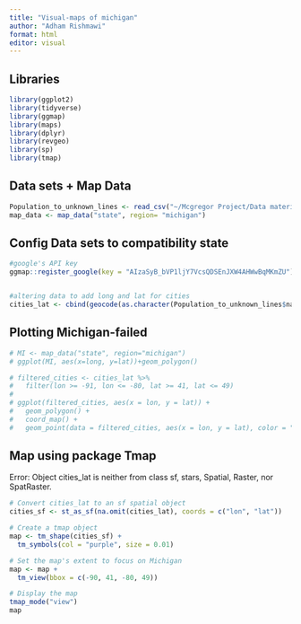 ```yaml
---
title: "Visual-maps of michigan"
author: "Adham Rishmawi"
format: html
editor: visual
---
```


## Libraries

```r
library(ggplot2)
library(tidyverse)
library(ggmap)
library(maps)
library(dplyr)
library(revgeo)
library(sp)
library(tmap)
```

## Data sets + Map Data

```r
Population_to_unknown_lines <- read_csv("~/Mcgregor Project/Data material/CSV-extracts from sql/Population_to_unknown_lines.csv")
map_data <- map_data("state", region= "michigan")
```

## Config Data sets to compatibility state

```r
#google's API key
ggmap::register_google(key = "AIzaSyB_bVP1ljY7VcsQDSEnJXW4AHWwBqMKmZU")


#altering data to add long and lat for cities
cities_lat <- cbind(geocode(as.character(Population_to_unknown_lines$name)),Population_to_unknown_lines)
```

## Plotting Michigan-failed

```r
# MI <- map_data("state", region="michigan")
# ggplot(MI, aes(x=long, y=lat))+geom_polygon()
```

```r
# filtered_cities <- cities_lat %>%
#   filter(lon >= -91, lon <= -80, lat >= 41, lat <= 49)
# 
# ggplot(filtered_cities, aes(x = lon, y = lat)) +
#   geom_polygon() +
#   coord_map() +
#   geom_point(data = filtered_cities, aes(x = lon, y = lat), color = "orange")

```

## Map using package Tmap

Error: Object cities_lat is neither from class sf, stars, Spatial, Raster, nor SpatRaster.

```r


# Convert cities_lat to an sf spatial object
cities_sf <- st_as_sf(na.omit(cities_lat), coords = c("lon", "lat"))

# Create a tmap object
map <- tm_shape(cities_sf) +
  tm_symbols(col = "purple", size = 0.01)

# Set the map's extent to focus on Michigan
map <- map +
  tm_view(bbox = c(-90, 41, -80, 49))

# Display the map
tmap_mode("view")
map

```
